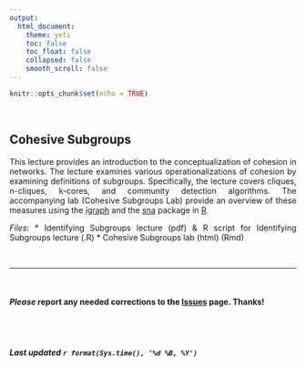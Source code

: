 ```yaml
---
output: 
  html_document:
    theme: yeti
    toc: false
    toc_float: false
    collapsed: false
    smooth_scroll: false
---
```


<style>
body {
text-align: justify}
</style>

```r
knitr::opts_chunk$set(echo = TRUE)
```
<br>

## Cohesive Subgroups
This lecture provides an introduction to the conceptualization of cohesion in networks. The lecture examines various operationalizations of cohesion by examining definitions of subgroups. Specifically, the lecture covers cliques, n-cliques, k-cores, and community detection algorithms. The accompanying lab (Cohesive Subgroups Lab) provide an overview of these measures using the [igraph](https://igraph.org/redirect.html) and the [sna](https://cran.r-project.org/web/packages/sna/index.html) package in [R](http://cran.r-project.org/).

*Files*:
* Identifying Subgroups lecture (pdf) & R script for Identifying Subgroups lecture (.R)
* Cohesive Subgroups lab (html) (Rmd)

<br>

____

<br>

#### ***Please*** report any needed corrections to the [Issues](https://github.com/jacobtnyoung/SAND/issues) page. Thanks!

<br>
<br>


###### ***Last updated `r format(Sys.time(), '%d %B, %Y')`***